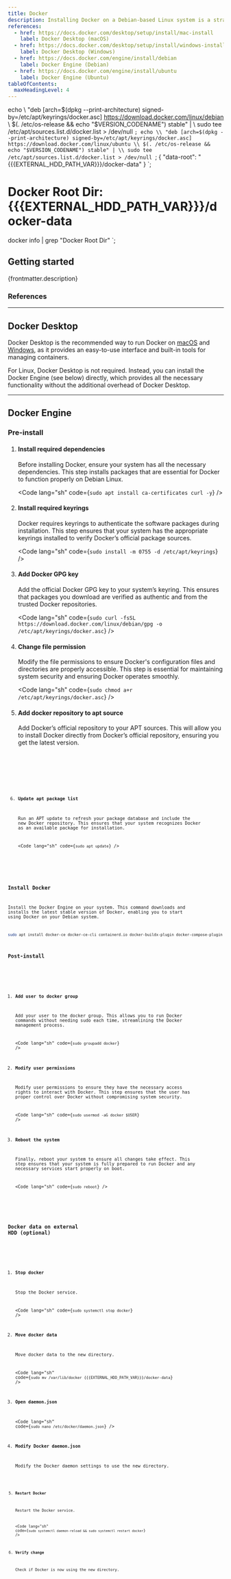```yaml
---
title: Docker
description: Installing Docker on a Debian-based Linux system is a straightforward process, but ensuring that all dependencies, keyrings and configurations are correctly set up is crucial for a smooth installation. This guide walks you through the steps needed to install Docker, add users to the Docker group and finalize the setup for managing containers on your Debian system. By the end of this guide, your system will be fully ready to run Docker containers efficiently and securely.
references:
  - href: https://docs.docker.com/desktop/setup/install/mac-install
    label: Docker Desktop (macOS)
  - href: https://docs.docker.com/desktop/setup/install/windows-install
    label: Docker Desktop (Windows)
  - href: https://docs.docker.com/engine/install/debian
    label: Docker Engine (Debian)
  - href: https://docs.docker.com/engine/install/ubuntu
    label: Docker Engine (Ubuntu)
tableOfContents:
  maxHeadingLevel: 4
---
```



echo \\
    "deb [arch=$(dpkg --print-architecture) signed-by=/etc/apt/keyrings/docker.asc] https://download.docker.com/linux/debian \\
    $(. /etc/os-release && echo "$VERSION_CODENAME") stable" | \\
    sudo tee /etc/apt/sources.list.d/docker.list > /dev/null
`;
echo \\
    "deb [arch=$(dpkg --print-architecture) signed-by=/etc/apt/keyrings/docker.asc] https://download.docker.com/linux/ubuntu \\
    $(. /etc/os-release && echo "$VERSION_CODENAME") stable" | \\
    sudo tee /etc/apt/sources.list.d/docker.list > /dev/null
`;
{
  "data-root": "{{{EXTERNAL_HDD_PATH_VAR}}}/docker-data"
}
`;
# Docker Root Dir: {{{EXTERNAL_HDD_PATH_VAR}}}/docker-data
docker info | grep "Docker Root Dir"
`;

## Getting started

<p>{frontmatter.description}</p>

### References

<ReferenceLinks references={frontmatter.references} />

---

## Docker Desktop

Docker Desktop is the recommended way to run Docker on <a href={frontmatter.references[0].href} target="_blank" rel="noopener">macOS</a> and <a href={frontmatter.references[1].href} target="_blank" rel="noopener">Windows</a>, as it provides an easy-to-use interface and built-in tools for managing containers.

For Linux, Docker Desktop is not required. Instead, you can install the Docker Engine (see below) directly, which provides all the necessary functionality without the additional overhead of Docker Desktop.

---

## Docker Engine

### Pre-install

<Steps>

1. #### Install required dependencies

   Before installing Docker, ensure your system has all the necessary dependencies. This step installs packages that are essential for Docker to function properly on Debian Linux.

   <Code lang="sh" code={`sudo apt install ca-certificates curl -y`} />

2. #### Install required keyrings

   Docker requires keyrings to authenticate the software packages during installation. This step ensures that your system has the appropriate keyrings installed to verify Docker’s official package sources.

   <Code lang="sh" code={`sudo install -m 0755 -d /etc/apt/keyrings`} />

3. #### Add Docker GPG key

   Add the official Docker GPG key to your system’s keyring. This ensures that packages you download are verified as authentic and from the trusted Docker repositories.

   <Code lang="sh" code={`sudo curl -fsSL https://download.docker.com/linux/debian/gpg -o /etc/apt/keyrings/docker.asc`} />

4. #### Change file permission

   Modify the file permissions to ensure Docker's configuration files and directories are properly accessible. This step is essential for maintaining system security and ensuring Docker operates smoothly.

   <Code lang="sh" code={`sudo chmod a+r /etc/apt/keyrings/docker.asc`} />

5. #### Add docker repository to apt source

   Add Docker’s official repository to your APT sources. This will allow you to install Docker directly from Docker’s official repository, ensuring you get the latest version.

   <Tabs syncKey="distribution">
     <TabItem label="Debian">
       <Code lang="sh" wrap preserveIndent code={debianAptSource} />
     </TabItem>
     <TabItem label="Ubuntu">
       <Code lang="sh" wrap preserveIndent code={ubuntuAptSource} />
     </TabItem>
   </Tabs>

6. #### Update apt package list

   Run an APT update to refresh your package database and include the new Docker repository. This ensures that your system recognizes Docker as an available package for installation.

   <Code lang="sh" code={`sudo apt update`} />

</Steps>

### Install Docker

Install the Docker Engine on your system. This command downloads and installs the latest stable version of Docker, enabling you to start using Docker on your Debian system.

```sh wrap
sudo apt install docker-ce docker-ce-cli containerd.io docker-buildx-plugin docker-compose-plugin -y
```

### Post-install

<Steps>

1. #### Add user to docker group

   Add your user to the docker group. This allows you to run Docker commands without needing sudo each time, streamlining the Docker management process.

   <Code lang="sh" code={`sudo groupadd docker`} />

2. #### Modify user permissions

   Modify user permissions to ensure they have the necessary access rights to interact with Docker. This step ensures that the user has proper control over Docker without compromising system security.

   <Code lang="sh" code={`sudo usermod -aG docker $USER`} />

3. #### Reboot the system

   Finally, reboot your system to ensure all changes take effect. This step ensures that your system is fully prepared to run Docker and any necessary services start properly on boot.

   <Code lang="sh" code={`sudo reboot`} />

</Steps>

### Docker data on external HDD (optional)

<Steps>

1. #### Stop docker

   Stop the Docker service.

   <Code lang="sh" code={`sudo systemctl stop docker`} />

2. #### Move docker data

   Move docker data to the new directory.

   <Code lang="sh" code={`sudo mv /var/lib/docker {{{EXTERNAL_HDD_PATH_VAR}}}/docker-data`} />

3. #### Open daemon.json

   <Code lang="sh" code={`sudo nano /etc/docker/daemon.json`} />

4. #### Modify Docker daemon.json

   Modify the Docker daemon settings to use the new directory.

   <Code lang="json" title="/etc/docker/daemon.json" code={daemonJson} />

5. #### Restart Docker

   Restart the Docker service.

   <Code lang="sh" code={`sudo systemctl daemon-reload && sudo systemctl restart docker`} />

6. #### Verify change

   Check if Docker is now using the new directory.

   <Code lang="sh" code={verifyDockerData} />

</Steps>
